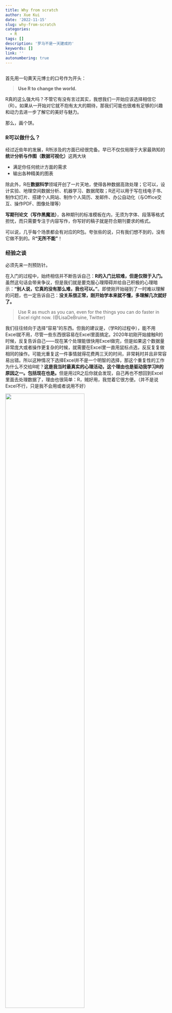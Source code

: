 ```yaml
---
title: Why from scratch
author: Xue Kui
date: '2022-11-15'
slug: why-from-scratch
categories:
  - R
tags: []
description: '罗马不是一天建成的'
keywords: []
link: ''
autonumbering: true
---
```


##

首先用一句黄天元博士的口号作为开头：

>**Use R to change the world.**

R真的这么强大吗？不管它有没有言过其实，我想我们一开始应该选择相信它（R）。如果从一开始对它就不抱有太大的期待，那我们可能也很难有足够的兴趣和动力去进一步了解它的美好与魅力。


那么，画个饼。

### R可以做什么？

经过近些年的发展，R所涉及的方面已经很完备。早已不仅仅局限于大家最熟知的**统计分析与作图（数据可视化）**这两大块

- 满足你任何统计方面的需求
- 输出各种精美的图表

除此外，R在**数据科学**领域开创了一片天地，使得各种数据高效处理；它可以，设计实验、地理空间数据分析、机器学习、数据爬取；R还可以用于写在线电子书、制作幻灯片、搭建个人网站、制作个人简历、发邮件、办公自动化（与Office交互、操作PDF、图像处理等）

**写期刊论文（写作黑魔法）**，各种期刊的标准模板在内，无须为字体、段落等格式担忧，而只需要专注于内容写作，你写好的稿子就是符合期刊要求的格式。

可以说，几乎每个场景都会有对应的R包。夸张些的说，只有我们想不到的，没有它做不到的。R**“无所不能”**！





### 经验之谈

必须先来一剂预防针。

在入门的过程中，始终相信并不断告诉自己：**R的入门比较难，但是仅限于入门。**虽然这句话会带来争议，但是我们就是要克服心理障碍并给自己积极的心理暗示：**“别人说，它真的没有那么难，我也可以。”**。即使刚开始碰到了一时难以理解的问题，也一定告诉自己：**没关系很正常，刚开始学本来就不懂，多理解几次就好了。**

>Use R as much as you can, even for the things you can do faster in Excel right now. (@LisaDeBruine, Twitter)



我们往往倾向于选择“容易”的东西。但我的建议是，（学R的过程中），能不用Excel就不用，尽管一些东西很容易在Excel里面搞定。2020年初刚开始接触R的时候，反复告诉自己——现在某个处理能很快用Excel做完，但是如果这个数据量非常庞大或者操作更复杂的时候，就需要在Excel里一直用鼠标点选，反反复复做相同的操作。可能光重复这一件事情就得花费两三天的时间，非常耗时并且非常容易出错。所以这种情况下选择Excel并不是一个明智的选择，那这个重复性的工作为什么不交给R呢？**这是我当时最真实的心理活动，这个理由也是驱动我学习R的原因之一。包括现在也是。**但是用过R之后你就会发现，自己再也不想回到Excel里面去处理数据了，理由也很简单：R，贼好用，我觉着它很方便。（并不是说Excel不行，只是我不会用或者说用不好）

![](images/EZDK4b111.jpg){width=70%}



### 为什么要系统学习

>R’s biggest challenge (and opportunity!) is that most R users are not programmers. This means that:
>
- Much of the R code you’ll see in the wild is written in haste to solve a pressing problem. As a result, code is not very elegant, fast, or easy to understand. Most users do not revise their code to address these shortcomings.

RStudio首席科学家Hadley提到，R最大的挑战就是大多数R用户都不是程序员。多数时候，我们看到的代码都是在急于解决某个问题的情况下编写的。

**如果不系统性学习，我们可能会出现哪些问题？**

1. 我们可能去百度搜索、也可能会向课题组同门要来代码。然而很多时候，网上找来的代码都比较冗长、低效并且晦涩难懂（当然，有时候有些代码质量的确很好）。拿来了代码，（由于基础不好），最容易造成的后果就是：我们在不理解、看不懂的情况下，紧着代码生搬硬套、一顿瞎改，最后还是跑不通。
1. 想在网上找关于某问题的代码，但不知道怎么正确描述这个问题，花了一天时间去搜索，还是找不到相关代码。非常低效。但其实，我们查找的问题，有可能书中已经提到并给出了最优的答案，只是我们没看。
1. 你会发现在网上（不同网页）查到的代码怎么都一样，搬运来搬运去。即使查到了，代码质量通常比较低，往往也是很多年前的代码，已经过时。当然，也有很多有用的代码，但相对来讲都比较偏基础。如果你的问题比较复杂，那么网上可能也很难搜到（那种你想要的，用于解决你的问题的，完整的代码）。还是得明白，并没有那么多现成的。
1. 通过网络搜索代码也解决了一些问题（有可能运行对了、也有可能是错的）。但对于这些代码仍然一知半解，只能在表面上大概看懂，或者只是跑出了一个结果，代码中很多地方都不知道是什么意思。这种情况就比较危险了，我们可能以为我们跑出来了，其实它（结果）是错的。
1. 我们通过找来的代码解决了问题，如果结果是对的，其实已经足够了。但是有可能只是解决了某个问题，代码还是代码，代码中并没有纳入我们自己的思想、逻辑和理解。我们每次都搜代码解决问题，但却在搜的过程浪费大量的时间。用张敬信老师的话讲，**浪费时间是一方面，关键是始终无法入门（始终在编程的门外），更谈不上将来的提高。**



需要注意的是，花大量时间求助于搜索引擎，是每个人的必经之路（而且经常要这样做）。但是不建议刚开始就依赖于这种途径去解决问题。只有在**基础语法的加持之下**，我们才能在网上众多参差不齐的教程中，快速定位到真正对我们有用的东西。因为我们（借助语法）已经有一定的能力去识别代码的含义，并能正确修改其中的参数，运行得到结果。而不是不管三七二十一，拿来抓瞎，然后每一步报错。既折损效率，又不保证结果。

另外，为什么说R的难度仅限于入门呢？我想现在应该是有一定的答案了，即使不太准确。那就是**基础语法**，懂了语法后，很多东西都是相通的。在这之后，每看到一段代码或每解决一个问题，我们都会get到新的东西，都会有一个再理解的过程。**我觉得这是才是真正积累的开始，也是质的转变的过程。你能理解它，从而把这份理解转化为了自己的东西，所以走的每一步都作数。**相反，如果不谈语法硬上，更像是一个“假”积累的过程。


有一个非常矛盾的问题。有多时候，并不是不想去系统性学习，而是每天都会有相应的任务，没有过多（整块）时间去搞定语法。这是切实存在的问题。



我们只有真正理解了每一步代码的含义，这样才能将其内化为自己的能力，并且这样才能保证自己实实在在知道自己做了什么事情。


学习框架很重要，而学习R语言高效的方法就是在Tidyverse框架下学习。相比于基础base语法，tidyverse语法代码极其优雅、简洁。你要进行一个分析，每一步命令都是在做一个事情，并且每一步都代表了你的逻辑。无论是写代码还是读代码，都像看小说的情节一样，


真正的大神都是平心静气一点一滴积累出来的。

